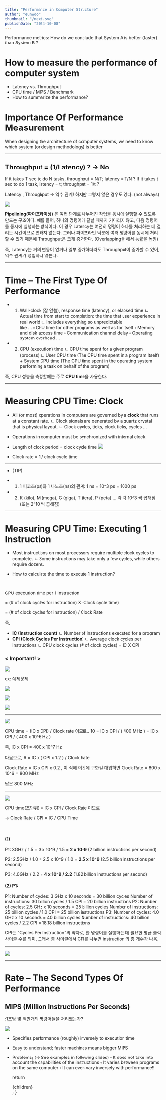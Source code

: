 ```yaml
---
title: "Performance in Computer Structure"
author: "eunwoo"
thumbnail: "/next.svg"
publishDate: "2024-10-08"
---
```


Performance metrics:
How do we conclude that System A	is  better (faster) than System B ?

# How to measure the performance of computer system
- Latency vs. Throughput
- CPU time / MIPS / Benchmark
- How to summarize the performance?

# Importance Of Performance Measurement
When designing the architecture of computer systems, we need to know which system (or design methodology) is better

***

## Throughput = (1/Latency) ?    -> No

If it takes T sec to do N tasks, throughput = N/T;  latency = T/N ?
If it takes t sec to do 1 task, latency = t;  throughput = 1/t ?

Latency , Throughput  -> 역수 관계! 하지만 그렇지 않은 경우도 있다. (not always)

![](https://velog.velcdn.com/images/eunwoo1341/post/441caedd-7257-49e3-9975-f0062a0272ca/image.png)

**Pipelining(파이프라이닝)** 은 여러 단계로 나누어진 작업을 동시에 실행할 수 있도록 만드는 구조이다. 
예를 들어, 하나의 명령어가 끝날 때까지 기다리지 않고, 다음 명령어를 동시에 실행하는 방식이다.
이 경우 Latency는 여전히 명령어 하나를 처리하는 데 걸리는 시간이므로 변하지 않는다. 그러나 파이프라인 덕분에 여러 명령어를 동시에 처리할 수 있기 때문에 Throughput은 크게 증가한다. (Overlapping을 해서 능률을 높임)

즉, Latency는 거의 변동이 없거나 일부 증가하더라도 Throughput이 증가할 수 있어, 역수 관계가 성립하지 않는다.

***

# Time – The First Type Of Performance

- 1. Wall-clock (잘 안씀), response time (latency), or elapsed time
ㄴ Actual time from start to completion: the time that user experience in real world
ㄴ Includes everything so unpredictable    
like ...
▫ CPU time for other programs as well as for itself
▫ Memory and disk access time
▫ Communication channel delay
▫ Operating system overhead …

- 2. <span className="text-red-600 font-bold">CPU (execution) time</span>
ㄴ CPU time spent for a given program (process)
ㄴ User CPU time (The CPU time spent in a program itself) + System CPU  time (The CPU time spent in the operating system performing a task on  behalf of the program)

즉, CPU 성능을 측정할때는 주로 **CPU time**을 사용한다.

***

# Measuring CPU Time: Clock

- All (or most) operations in computers are governed by a **clock** that runs at a constant rate.
ㄴ Clock signals are generated by a quartz crystal that is physical layout.
ㄴ Clock cycles, ticks, clock ticks, cycles …

- Operations in computer must be synchronized with internal clock.

- Length of clock period = clock cycle time
![](https://velog.velcdn.com/images/eunwoo1341/post/034a45c3-7cc3-4585-bc38-d2f0c1d46472/image.png)

- Clock rate = 1 / clock cycle time


***
- (TIP)
- 1. 1 피코초(ps)와 1 나노초(ns)의 관계:
1 ns = 10^3 ps = 1000 ps

- 2. K (kilo), M (mega), G (giga), T (tera), P (peta) 
... 각 각 10^3 씩 곱해짐 (또는 2^10 씩 곱해짐)

***

# Measuring CPU Time: Executing 1 Instruction

- Most instructions on most processors require multiple clock  cycles to complete.
ㄴ Some instructions may take only a few cycles, while others require dozens.

- How to calculate the time to execute 1 instruction?


<br/>

CPU execution time per 1 Instruction

= (# of clock cycles for instruction) X (Clock cycle time)

= (# of clock cycles for instruction) / Clock Rate

즉,

- **IC (Instruction count)**
ㄴ Number of instructions executed for a program
- **CPI (Clock Cycles Per Instruction)**
ㄴ Average clock cycles per instructions
ㄴ CPU clock cycles (# of clock cycles) = IC X CPI


### < Important! >

![](https://velog.velcdn.com/images/eunwoo1341/post/abdadeff-68a6-46c1-8ae5-473d78cccbe5/image.png)


ex: 예제문제

![](https://velog.velcdn.com/images/eunwoo1341/post/23487206-ce1a-4bb5-adf6-293bd2c111ba/image.png)

![](https://velog.velcdn.com/images/eunwoo1341/post/396f38df-f988-4db0-996a-2a65cc2ecc4f/image.png)

![](https://velog.velcdn.com/images/eunwoo1341/post/30c04737-fd12-49ab-8c56-e02147944723/image.png)

***

![](https://velog.velcdn.com/images/eunwoo1341/post/947e2d6d-27df-4733-9fe1-f275e0e31265/image.png)

CPU time = (IC x CPI) / Clock rate  이므로..
10 = IC x CPI / ( 400 MHz ) = IC x CPI / ( 400 x 10^6 Hz )

즉, IC x CPI = 400 x 10^7 Hz


다음으로, 6 = IC x ( CPI x 1.2 ) / Clock Rate

Clock Rate = IC x CPI x 0.2   , 이 식에 이전에 구한걸 대입하면
Clock Rate = 800 x 10^6 = 800 MHz

답은 800 MHz

***


![](https://velog.velcdn.com/images/eunwoo1341/post/272f6b7f-7546-464b-bfcb-248e3ed1c352/image.png)

CPU time(초단위) = IC x CPI / Clock Rate  이므로

-> Clock Rate / CPI  =  IC / CPU Time

<br/>

#### (1) 

P1:  3GHz / 1.5  = 3 x 10^9 / 1.5 = **2 x 10^9**      (2 billion instructions per second)

P2:  2.5GHz / 1.0 = 2.5 x 10^9 / 1.0 = **2.5 x 10^9**    (2.5 billion instructions per second)

P3:  4.0GHz / 2.2 = **4 x 10^9 / 2.2**  	(1.82 billion instructions per second)


#### (2) P1:

P1:
Number of cycles: 3 GHz x 10 seconds = 30 billion cycles
Number of instructions: 30 billion cycles / 1.5 CPI = 20 billion instructions
P2:
Number of cycles: 2.5 GHz x 10 seconds = 25 billion cycles
Number of instructions: 25 billion cycles / 1.0 CPI = 25 billion instructions
P3:
Number of cycles: 4.0 GHz x 10 seconds = 40 billion cycles
Number of instructions: 40 billion cycles / 2.2 CPI = 18.18 billion instructions

 CPI는 "Cycles Per Instruction"의 약자로, 한 명령어를 실행하는 데 필요한 평균 클럭 사이클 수를 의미, 그래서 총 사이클에서 CPI를 나누면 instruction 의 총 개수가 나옴.

***

![](https://velog.velcdn.com/images/eunwoo1341/post/e9f688da-6263-453b-973b-f384574b05b4/image.png)

***

# Rate – The Second Types Of Performance

## MIPS (Million Instructions Per Seconds)
:1초당 몇 백만개의 명령어들을 처리했는가?

![](https://velog.velcdn.com/images/eunwoo1341/post/5b5747ae-91c5-4386-8f89-ad7c590aae81/image.png)


- Specifies performance (roughly) inversely to execution time
- Easy to understand; faster machines means bigger MIPS
- Problems; (-> See examples in following slides)
▫	It does not take into account the capabilities of the instructions
▫	It varies between programs on the same computer
▫	It can even vary inversely with performance!!




  return <div className="prose">{children}</div>;
}
